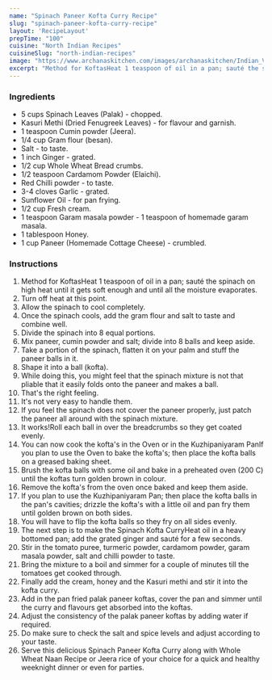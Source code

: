 ---
name: "Spinach Paneer Kofta Curry Recipe"
slug: "spinach-paneer-kofta-curry-recipe"
layout: 'RecipeLayout'
prepTime: "100"
cuisine: "North Indian Recipes"
cuisineSlug: "north-indian-recipes"
image: "https://www.archanaskitchen.com/images/archanaskitchen/Indian_Vegetables_Gravy/Spinach_Paneer_Kofta_Curry_Recipe-1.jpg"
excerpt: "Method for KoftasHeat 1 teaspoon of oil in a pan; sauté the spinach on high heat until it gets soft enough and until all the moisture evaporates"
---

### Ingredients

- 5 cups Spinach Leaves (Palak) - chopped.
- Kasuri Methi (Dried Fenugreek Leaves) - for flavour and garnish.
- 1 teaspoon Cumin powder (Jeera).
- 1/4 cup Gram flour (besan).
- Salt - to taste.
- 1 inch Ginger - grated.
- 1/2 cup Whole Wheat Bread crumbs.
- 1/2 teaspoon Cardamom Powder (Elaichi).
- Red Chilli powder - to taste.
- 3-4 cloves Garlic - grated.
- Sunflower Oil - for pan frying.
- 1/2 cup Fresh cream.
- 1 teaspoon Garam masala powder - 1 teaspoon of homemade garam masala.
- 1 tablespoon Honey.
- 1 cup Paneer (Homemade Cottage Cheese) - crumbled.

### Instructions

1. Method for KoftasHeat 1 teaspoon of oil in a pan; sauté the spinach on high heat until it gets soft enough and until all the moisture evaporates.
1. Turn off heat at this point.
1. Allow the spinach to cool completely.
1. Once the spinach cools, add the gram flour and salt to taste and combine well.
1. Divide the spinach into 8 equal portions.
1. Mix paneer, cumin powder and salt; divide into 8 balls and keep aside.
1. Take a portion of the spinach, flatten it on your palm and stuff the paneer balls in it.
1. Shape it into a ball (kofta).
1. While doing this, you might feel that the spinach mixture is not that pliable that it easily folds onto the paneer and makes a ball.
1. That's the right feeling.
1. It's not very easy to handle them.
1. If you feel the spinach does not cover the paneer properly, just patch the paneer all around with the spinach mixture.
1. It works!Roll each ball in over the breadcrumbs so they get coated evenly.
1. You can now cook the kofta's in the Oven or in the Kuzhipaniyaram PanIf you plan to use the Oven to bake the kofta's; then place the kofta balls on a greased baking sheet.
1. Brush the kofta balls with some oil and bake in a preheated oven (200 C) until the koftas turn golden brown in colour.
1. Remove the kofta's from the oven once baked and keep them aside.
1. If you plan to use the Kuzhipaniyaram Pan; then place the kofta balls in the pan's cavities; drizzle the kofta's with a little oil and pan fry them until golden brown on both sides.
1. You will have to flip the kofta balls so they fry on all sides evenly.
1. The next step is to make the Spinach Kofta CurryHeat oil in a heavy bottomed pan; add the grated ginger and sauté for a few seconds.
1. Stir in the tomato puree, turmeric powder, cardamom powder, garam masala powder, salt and chilli powder to taste.
1. Bring the mixture to a boil and simmer for a couple of minutes till the tomatoes get cooked through.
1. Finally add the cream, honey and the Kasuri methi and stir it into the kofta curry.
1. Add in the pan fried palak paneer koftas, cover the pan and simmer until the curry and flavours get absorbed into the koftas.
1. Adjust the consistency of the palak paneer koftas by adding water if required.
1. Do make sure to check the salt and spice levels and adjust according to your taste.
1. Serve this delicious Spinach Paneer Kofta Curry along with Whole Wheat Naan Recipe or  Jeera rice of your choice for a quick and healthy weeknight dinner or even for parties.
